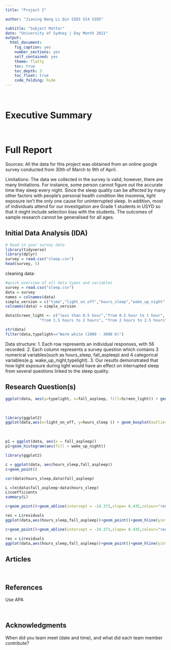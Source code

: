 ```yaml
---
title: "Project 2"

author: "Jiaxing Wang Li Qin SID3 SI4 SID5"

subtitle: "Subject Matter"
date: "University of Sydney | Day Month 2021"
output:
  html_document:
    fig_caption: yes
    number_sections: yes
    self_contained: yes
    theme: flatly
    toc: true
    toc_depth: 3
    toc_float: true
    code_folding: hide
---
```


<br>

# Executive Summary

<br>

# Full Report

Sources:
All the data for this project was obtained from an online google survey conducted from 30th of March to 9th of April.

Limitations:
The data we collected in the survey is valid, however, there are many limitations. For instance, some person cannot figure out the accurate time they sleep every night. Since the sleep quality can be affected by many other factors with people's personal health condition like insomnia, light exposure isn't the only one cause for uninterrupted sleep. 
In addition, most of individuals attend for our investigation are Grade 1 students in USYD so that it might include selection bias with the students. The outcomes of sample research cannot be generalised for all ages.



## Initial Data Analysis (IDA)

```r
# Read in your survey data
library(tidyverse)
library(dplyr)
survey = read.csv("sleep.csv")
head(survey, 5)
```
cleaning data:
```r
#quick overview of all data types and variables
survey = read.csv("sleep.csv")
data = survey
names = colnames(data)
simple_version = c("time","light_on_off","hours_sleep","wake_up_night","Screen_light","typelight","fall_aspleep","sleep_satis")
colnames(data) = simple_version

data$Screen_light <- c("less than 0.5 hour","from 0.5 hour to 1 hour", "from 1 hours to 1.5 hours",
               "from 1.5 hours to 2 hours", "from 2 hours to 2.5 hours","from 2.5 hours to 3 hours")

str(data)
filter(data,typelight=="Warm white (2000 - 3000 K)")

```

Data structure:
1. Each row represents an individual responses, with 56 recorded.
2. Each column represents a survey question which contains 3 numerical variables(such as hours_sleep, fall_aspleep) and 4 categorical variables(e.g. wake_up_night,typelight). 
3. Our results demonstrated that how light exposure during light would have an effect on interrupted sleep from several questions linked to the sleep quality.



## Research Question(s)
```r

ggplot(data, aes(y=typelight, x=fall_aspleep, fill=Screen_light)) + geom_boxplot() + xlab("sleep time") + scale_fill_brewer(palette="BuGn") + ggtitle("s")

```

<br>
```r

library(ggplot2)
ggplot(data,aes(x=light_on_off, y=hours_sleep )) + geom_boxplot(outlier.colour = "green", outlier.size = 3) + xlab("With light on or not") + ylab("Hours of sleep") + ggtitle("Light affect sleep hours")
```

<br>
```r
p1 = ggplot(data, aes(x = fall_aspleep))
p1+geom_histogram(aes(fill = wake_up_night))
```

```r
library(ggplot2)

c = ggplot(data, aes(hours_sleep,fall_aspleep))
c+geom_point()
```
```r
cor(data$hours_sleep,data$fall_aspleep)
```
```r
L =lm(data$fall_aspleep~data$hours_sleep)
L$coefficients
summary(L)
```
```r

c+geom_point()+geom_abline(intercept = -24.373,slope= 6.435,colour="red")+geom_smooth(method = "lm") +ggtitle("Relationship between hours of sleep and time to fall asleep")
```
```r
res = L$residuals
ggplot(data,aes(hours_sleep,fall_aspleep))+geom_point()+geom_hline(yintercept = 30,colour="red")

c+geom_point()+geom_abline(intercept = -24.373,slope= 6.435,colour="red")
```
```r
res = L$residuals
ggplot(data,aes(hours_sleep,fall_aspleep))+geom_point()+geom_hline(yintercept = 30,colour="red")

```

## Articles

<br>

## References
Use APA

<br>

## Acknowledgments
When did you team meet (date and time), and what did each team member contribute?



